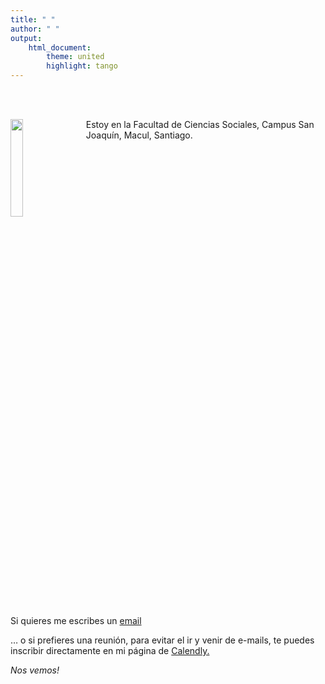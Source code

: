 ```yaml
---
title: " "
author: " "
output:
    html_document:
        theme: united
        highlight: tango
---
```


<br/>
<br/>


<img src="images/simon.jpg" style="width:20%; margin-right: 20px" align="left">

Estoy en la Facultad de Ciencias Sociales, Campus San Joaquín, Macul, Santiago.

<br clear="all" />

Si quieres me escribes un [email](mailto:jcastillov@uc.cl)

... o si prefieres una reunión, para evitar el ir y venir de e-mails, te puedes inscribir directamente en mi página de [Calendly.](https://calendly.com/juan_castillo/horasofi)

*Nos vemos!*
